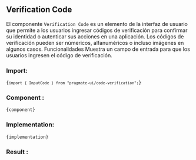 
## Verification Code

El componente `Verification Code` es
un elemento de la interfaz de usuario que permite a los usuarios
ingresar códigos de verificación para confirmar su identidad o
autenticar sus acciones en una aplicación. Los códigos de verificación
pueden ser númericos, alfanuméricos o incluso imágenes en algunos casos.
Funcionalidades Muestra un campo de entrada para que los usuarios
ingresen el código de verificación.

### Import:

<Code>{`import { InputCode } from "pragmate-ui/code-verification";`}</Code>

### Component :

<Code>{component}</Code>

### Implementation:

<Code>{implementation}</Code>

### Result :
